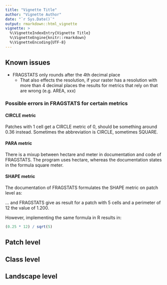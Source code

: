 ```yaml
---
title: "Vignette Title"
author: "Vignette Author"
date: "`r Sys.Date()`"
output: rmarkdown::html_vignette
vignette: >
  %\VignetteIndexEntry{Vignette Title}
  %\VignetteEngine{knitr::rmarkdown}
  %\VignetteEncoding{UTF-8}
---
```


## Known issues

- FRAGSTATS only rounds after the 4th decimal place
   - That also effects the resolution, if your raster has a resolution with more 
     than 4 decimal places the results for metrics that rely on that are wrong (e.g. AREA, xxx) 

### Possible errors in FRAGSTATS for certain metrics

#### CIRCLE metric
Patches with 1 cell get a CIRCLE metric of 0, should be something around 0.36 instead.
Sometimes the abbreviation is CIRCLE, sometimes SQUARE.

#### PARA metric
There is a mixup between hectare and meter in documentation and code of FRAGSTATS.
The program uses hectare, whereas the documentation states in the formula square meter.

#### SHAPE metric
The documentation of FRAGSTATS formulates the SHAPE metric on patch level as:

\deqn{(0.25 * PERIM) / sqrt(AREA)}

... and FRAGSTATS give as result for a patch with 5 cells and a perimeter of 12 
the value of 1.200.

However, implementing the same formula in R results in:

```r
(0.25 * 12) / sqrt(5)
```

## Patch level

## Class level

## Landscape level
